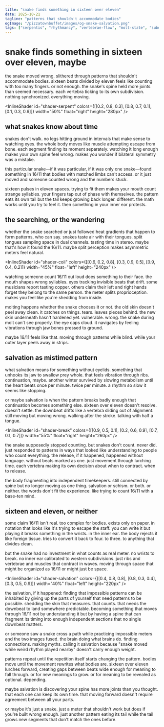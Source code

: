 ```yaml
---
title: "snake finds something in sixteen over eleven"
date: 2025-10-21
tagline: "patterns that shouldn't accommodate bodies"
ogImage: "/pizzatownbuffet/images/og-snake-salvation.png"
tags: ["serpentis", "rhythmancy", "vertebrae-flow", "molt-state", "subdivision-curse", "somatica", "temporal-drift"]
---
```



# snake finds something in sixteen over eleven, maybe

the snake moved wrong. slithered through patterns that shouldn't accommodate bodies. sixteen beats divided by eleven feels like counting with too many fingers. or not enough. the snake's spine held more joints than seemed necessary. each vertebra ticking to its own subdivision. nothing synchronized. everything moving.

<InlineShader id="shader-serpent" colors={[[0.2, 0.8, 0.3], [0.8, 0.7, 0.1], [0.1, 0.3, 0.6]]} width="50%" float="right" height="280px" />

## what snakes know about time

snakes don't walk. no legs hitting ground in intervals that make sense to watching eyes. the whole body moves like muscle attempting escape from bone. each segment finding its moment separately. watching it long enough makes your own spine feel wrong. makes you wonder if bilateral symmetry was a mistake.

this particular snake—if it was particular, if it was only one snake—found something in 16/11 that bodies with matched limbs can't access. or it just moved and someone counted wrong and the numbers stuck.

sixteen pulses in eleven spaces. trying to fit them makes your mouth count strange syllables. your fingers tap out of phase with themselves. the pattern eats its own tail but the tail keeps growing back longer. different. the math works until you try to feel it. then something in your inner ear protests.

## the searching, or the wandering

whether the snake searched or just followed heat gradients that happen to form patterns, who can say. snakes taste air with their tongues. split tongues sampling space in dual channels. tasting time in stereo. maybe that's how it found the 16/11. maybe split perception makes asymmetric meters feel natural.

<InlineShader id="shader-coil" colors={[[0.6, 0.2, 0.8], [0.3, 0.9, 0.5], [0.9, 0.4, 0.2]]} width="45%" float="left" height="240px" />

watching someone count 16/11 out loud does something to their face. the mouth shapes wrong syllables. eyes tracking invisible beats that drift. some musicians report tasting copper. others claim their left and right hands forget they belong to the same person. the meter splits proprioception. makes you feel like you're shedding from inside.

molting happens whether the snake chooses it or not. the old skin doesn't peel away clean. it catches on things. tears. leaves pieces behind. the new skin underneath hasn't hardened yet. vulnerable. wrong. the snake during molt can't see properly. the eye caps cloud. it navigates by feeling vibrations through jaw bones pressed to ground.

maybe 16/11 feels like that. moving through patterns while blind. while your outer layer peels away in strips.

## salvation as mistimed pattern

what salvation means for something without eyelids. something that unhooks its jaw to swallow prey whole. that feels vibration through ribs. continuation, maybe. another winter survived by slowing metabolism until the heart beats once per minute. twice per minute. a rhythm so slow it seems like stopping.

or maybe salvation is when the pattern breaks badly enough that continuation becomes something else. sixteen over eleven doesn't resolve. doesn't settle. the downbeat drifts like a vertebra sliding out of alignment. still moving but moving wrong. walking after the stroke. talking with half a tongue.

<InlineShader id="shader-break" colors={[[0.9, 0.5, 0.1], [0.2, 0.6, 0.9], [0.7, 0.1, 0.7]]} width="55%" float="right" height="260px" />

the snake supposedly stopped counting. but snakes don't count. never did. just responded to patterns in ways that looked like understanding to people who count everything. the release, if it happened, happened without language. without beats marked as one. just movement through lurching time. each vertebra making its own decision about when to contract. when to release.

the body fragmenting into independent timekeepers. still connected by spine but no longer moving as one thing. salvation or schism. or both. or neither. the words don't fit the experience. like trying to count 16/11 with a base-ten mind.

## sixteen and eleven, or neither

some claim 16/11 isn't real. too complex for bodies. exists only on paper. in notation that looks like it's trying to escape the staff. you can write it but playing it breaks something in the wrists. in the inner ear. the body rejects it like foreign tissue. tries to convert it back to four. to three. to anything that divides clean.

but the snake had no investment in what counts as real meter. no wrists to break. no inner ear calibrated to western subdivisions. just ribs and vertebrae and muscles that contract in waves. moving through space that might be organized as 16/11 or might just be space.

<InlineShader id="shader-salvation" colors={[[0.4, 0.8, 0.8], [0.8, 0.3, 0.4], [0.3, 0.5, 0.9]]} width="40%" float="left" height="220px" />

the salvation, if it happened: finding that impossible patterns can be inhabited by giving up the parts of yourself that need patterns to be possible. shedding the skin that measures. that counts. that needs the downbeat to land somewhere predictable. becoming something that moves through 16/11 not by understanding it but by having a spine that can fragment its timing into enough independent sections that no single downbeat matters.

or someone saw a snake cross a path while practicing impossible meters and the two images fused. the brain doing what brains do. finding connections. making myths. calling it salvation because "snake moved while weird rhythm played nearby" doesn't carry enough weight.

patterns repeat until the repetition itself starts changing the pattern. bodies move until the movement rewrites what bodies are. sixteen over eleven lurches forward, creating gaps between beats wide enough for meaning to fall through. or for new meanings to grow. or for meaning to be revealed as optional. depending.

maybe salvation is discovering your spine has more joints than you thought. that each one can keep its own time. that moving forward doesn't require agreement between all your parts.

or maybe it's just a snake. just a meter that shouldn't work but does if you're built wrong enough. just another pattern eating its tail while the tail grows new segments that don't match the ones before.
